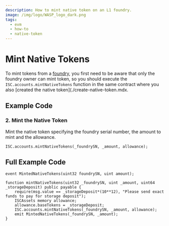 ```yaml
---
description: How to mint native token on an L1 foundry.
image: /img/logo/WASP_logo_dark.png
tags:
  - evm
  - how-to
  - native-token
---
```



# Mint Native Tokens

To mint tokens from a [foundry](https://github.com/iotaledger/tips/blob/main/tips/TIP-0018/tip-0018.md#foundry-output), you first need to be aware that only the foundry owner can mint token, so you should execute the `ISC.accounts.mintNativeTokens` function in the same contract where you also [created the native token](./create-native-token.mdx.

## Example Code

<ExampleCodeIntro />

### 2. Mint the Native Token

Mint the native token specifying the foundry serial number, the amount to mint and the allowance.

```solidity
ISC.accounts.mintNativeTokens(_foundrySN, _amount, allowance);
```

## Full Example Code

```solidity
event MintedNativeTokens(uint32 foundrySN, uint amount);

function mintNativeTokens(uint32 _foundrySN, uint _amount, uint64 _storageDeposit) public payable {
    require(msg.value == _storageDeposit*(10**12), "Please send exact funds to pay for storage deposit");
    ISCAssets memory allowance;
    allowance.baseTokens = _storageDeposit;
    ISC.accounts.mintNativeTokens(_foundrySN, _amount, allowance);
    emit MintedNativeTokens(_foundrySN, _amount);
}
```
